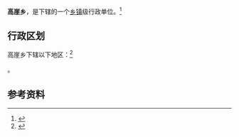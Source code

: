 {{中国乡级行政区|64/05/22/206/000}}

'''高崖乡'''，是{{PRC admin/fullname|64/05/22/206/000|3}}下辖的一个[[乡镇|乡镇]]级行政单位。<ref>{{PRC admin/ref sgc|{{PRC admin/parent|64/05/22/206/000}}}}</ref>

== 行政区划 ==

高崖乡下辖以下地区：<ref>{{PRC admin/ref sgc|64/05/22/206/000}}</ref>

{{PRC admin/children|64/05/22/206/000}}。

== 参考资料 ==

{{reflist}}

{{行政区划小作品}}
{{PRC admin/navcat|64/05/22/206/000}}